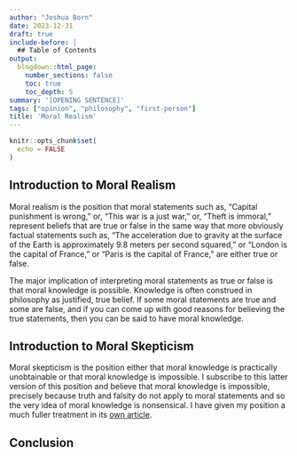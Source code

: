 ```yaml
---
author: "Joshua Born"
date: 2023-12-31
draft: true
include-before: |
  ## Table of Contents
output:
  blogdown::html_page:
    number_sections: false
    toc: true
    toc_depth: 5
summary: '[OPENING SENTENCE]'
tags: ["opinion", "philosophy", "first-person"]
title: 'Moral Realism'
---
```


```r
knitr::opts_chunk$set(
  echo = FALSE
)
```


## Introduction to Moral Realism

Moral realism is the position that moral statements such as, “Capital punishment is wrong,” or, “This war is a just war,” or, “Theft is immoral,” represent beliefs that are true or false in the same way that more obviously factual statements such as, “The acceleration due to gravity at the surface of the Earth is approximately 9.8 meters per second squared,” or “London is the capital of France,” or "Paris is the capital of France," are either true or false.

The major implication of interpreting moral statements as true or false is that moral knowledge is possible. Knowledge is often construed in philosophy as justified, true belief. If some moral statements are true and some are false, and if you can come up with good reasons for believing the true statements, then you can be said to have moral knowledge.


## Introduction to Moral Skepticism

Moral skepticism is the position either that moral knowledge is practically unobtainable or that moral knowledge is impossible. I subscribe to this latter version of this position and believe that moral knowledge is impossible, precisely because truth and falsity do not apply to moral statements and so the very idea of moral knowledge is nonsensical. I have given my position a much fuller treatment in its [own article](/moral-skepticism.html).


## Conclusion

